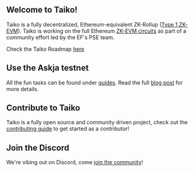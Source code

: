 ## Welcome to Taiko!

Taiko is a fully decentralized, Ethereum-equivalent ZK-Rollup ([Type 1 ZK-EVM](https://mirror.xyz/labs.taiko.eth/w7NSKDeKfJoEy0p89I9feixKfdK-20JgWF9HZzxfeBo)). Taiko is working on the full Ethereum [ZK-EVM circuits](https://github.com/privacy-scaling-explorations/zkevm-circuits) as part of a community effort led by the EF's PSE team.

Check the Taiko Roadmap [here](/images/roadmaps/taiko-roadmap.png)

## Use the Askja testnet

All the fun tasks can be found under [guides](/docs/guides). Read the full [blog post](https://mirror.xyz/labs.taiko.eth/A6G6TNN-CXDAhl42k_bNHg_20fyGcT0xH-LBBSOPNzU) for more details.

## Contribute to Taiko

Taiko is a fully open source and community driven project, check out the [contributing guide](https://github.com/taikoxyz/taiko-mono/blob/main/CONTRIBUTING.md) to get started as a contributor!

## Join the Discord

We're vibing out on Discord, come [join the community](https://discord.gg/taikoxyz)!
